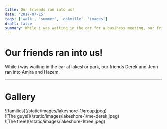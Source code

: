 ```yaml
---
title: Our friends ran into us!
date: '2017-07-15'
tags: ['walk', 'summer', 'oakville', 'images']
draft: false
summary: While i was waiting in the car for a business meeting, our friends ran into Amira and Hazem.
---
```


# Our friends ran into us!

While i was waiting in the car at lakeshor park, our friends Derek and Jenn ran into Amira and Hazem.

---

# Gallery

<div className="flex flex-wrap -mx-2 overflow-hidden xl:-mx-2">
  <div className="my-1 px-2 w-full overflow-hidden xl:my-1 xl:px-2 xl:w-1/2">
    ![families](/static/images/lakeshore-1/group.jpeg)
  </div>
  <div className="my-1 px-2 w-full overflow-hidden xl:my-1 xl:px-2 xl:w-1/2">
    ![The guys!](/static/images/lakeshore-1/me-derek.jpeg)
  </div>
  <div className="my-1 px-2 w-full overflow-hidden xl:my-1 xl:px-2 xl:w-1/2">
    ![The tree!](/static/images/lakeshore-1/tree.jpeg)
  </div>
</div>
